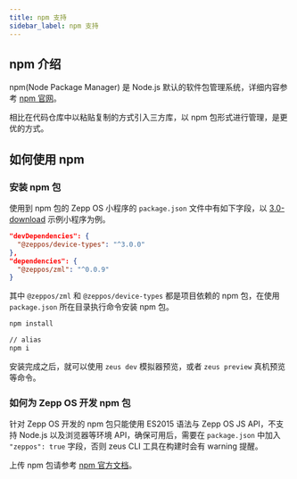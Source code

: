 ```yaml
---
title: npm 支持
sidebar_label: npm 支持
---
```


## npm 介绍

npm(Node Package Manager) 是 Node.js 默认的软件包管理系统，详细内容参考 [npm 官网](https://docs.npmjs.com/about-npm)。

相比在代码仓库中以粘贴复制的方式引入三方库，以 npm 包形式进行管理，是更优的方式。

## 如何使用 npm

### 安装 npm 包

使用到 npm 包的 Zepp OS 小程序的 `package.json` 文件中有如下字段，以 [3.0-download](https://github.com/zepp-health/zeppos-samples/tree/main/application/3.0/download) 示例小程序为例。

```json
"devDependencies": {
  "@zeppos/device-types": "^3.0.0"
},
"dependencies": {
  "@zeppos/zml": "^0.0.9"
}
```

其中 `@zeppos/zml` 和 `@zeppos/device-types` 都是项目依赖的 npm 包，在使用 `package.json` 所在目录执行命令安装 npm 包。

```sh
npm install

// alias
npm i
```

安装完成之后，就可以使用 `zeus dev` 模拟器预览，或者 `zeus preview` 真机预览等命令。

### 如何为 Zepp OS 开发 npm 包

针对 Zepp OS 开发的 npm 包只能使用 ES2015 语法与 Zepp OS JS API，不支持 Node.js 以及浏览器等环境 API，确保可用后，需要在 `package.json` 中加入 `"zeppos": true` 字段，否则 zeus CLI 工具在构建时会有 warning 提醒。

上传 npm 包请参考 [npm 官方文档](https://docs.npmjs.com/about-npm)。
